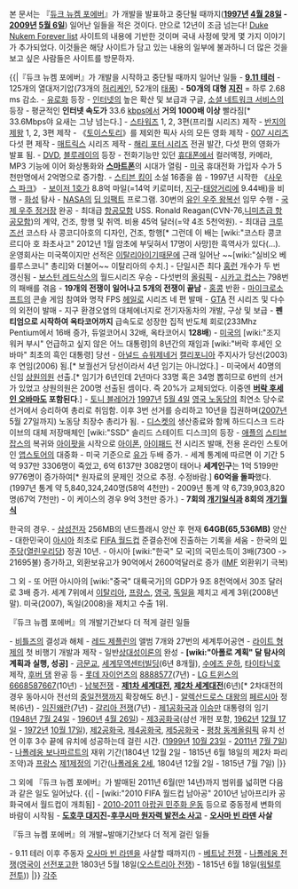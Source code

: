 본 문서는 『[[듀크 뉴켐 포에버]]』가 개발을 발표하고 중단될 때까지('''[[1997년]] [[4월 28일]] - [[2009년]] [[5월 6일]]''') 일어난 일들을 적은 것이다. 만으로 12년이 조금 넘는다! [http://duke.a-13.net/ Duke Nukem Forever list] 사이트의 내용에 기반한 것이며 국내 사정에 맞게 몇 가지 이야기가 추가되었다. 이것들은 해당 사이트가 담고 있는 내용의 일부에 불과하니 더 많은 것을 보고 싶은 사람들은 사이트를 방문하자. 

{{|『듀크 뉴켐 포에버』가 개발을 시작하고 중단될 때까지 일어난 일들
- '''[[9.11 테러]]'''
- 125개의 열대저기압(73개의 [[허리케인]], 52개의 [[태풍]])
- '''50개의 대형 [[지진]]''' = 하루 2.68 ms 감소.
- [[유로]]화 등장
- [[인터넷]]의 높은 확산 및 보급과 구글, [[소셜 네트워크 서비스]]의 등장
- 평균적인 '''인터넷 속도가''' 33.6 [[kbps]]에서 '''거의 1000배 이상''' 빨라짐[* 33.6Mbps야 요새는 그냥 넘는다.]
- [[스타워즈]] 1, 2, 3편(프리퀄 시리즈) 제작
- [[반지의 제왕]] 1, 2, 3편 제작
- 《[[토이스토리]]》를 제외한 픽사 사의 모든 영화 제작
- [[007 시리즈]] 다섯 편 제작
- [[매트릭스]] 시리즈 제작
- [[해리 포터 시리즈]] 전권 발간, 다섯 편의 영화가 발표 됨.
- [[DVD]], [[블루레이]]의 등장
- 전화기능만 있던 [[휴대폰]]에서 컬러액정, 카메라, MP3 기능에 이어 화상통화와 '''[[스마트폰]]'''의 시대가 열림
- [[미국]] 휴대전화 가입자 수가 5천만명에서 2억명으로 증가함.
- [[스티븐 킹]]이 소설 16종을 씀
- 1997년 시작한 《[[사우스 파크]]》
- [[보이저 1호]]가 8.8억 마일(=14억 키로미터, [[지구]]-[[태양]]거리에 9.44배)을 비행
- [[화성]] 탐사
- [[NASA]]의 [[딥 임팩트]] 프로그램. 30번의 [[유인 우주 왕복선]] 임무 수행
- [[국제 우주 정거장]] 완공
- 최대급 [[항공모함]] USS. Ronald Reagan(CVN-76,[[니미츠급 항공모함]])의 계약, 건조, 항행 및 취역. 비용 45억 달러(=약 4조 5천억원).
- 최대급 [[크루즈]]선 코스타 사 콩코디아호의 디자인, 건조, 항행[* 그런데 이 배는 [wiki:"코스타 콩코르디아 호 좌초사고" 2012년 1월 암초에 부딪혀서 17명이 사망]한 흑역사가 있다(...). 운영회사는 미국쪽이지만 선적은 [[이탈리아]]이기때문에 근래 일어난 ~~[wiki:"실비오 베를루스코니" 총리]와 더불어~~ 이탈리아의 수치.]
- 단일시즌 최다 [[홈런]] 개수가 두 번 갱신됨
- [[보스턴 레드삭스]]의 월드시리즈 우승
- 다섯번의 [[올림픽]]
- [[시카고 컵스]]는 798번의 패배를 겪음
- '''19개의 전쟁이 일어나고 5개의 전쟁이 끝남'''
- [[홍콩]] 반환
- [[마이크로소프트]]의 콘솔 게임 참여와 명작 FPS [[헤일로]] 시리즈 네 편 발매
- [[GTA]] 전 시리즈 및 다수의 외전이 발매
- 지구 환경오염의 대체에너지로 전기자동차의 개발, 구상 및 보급
- '''펜티엄으로 시작하여 옥타코어까지''' 급속도로 성장한 집적 반도체 회로(233Mhz Pentium에서 16배 증가, 듀얼코어시 32배, 옥타코어시 '''128배''')
- [[미국]]의  [wiki:"조지 워커 부시" 언급하고 싶지 않은 어느 대통령]의 8년간의 재임과 [wiki:"버락 후세인 오바마" 최초의 흑인 대통령] 당선
- [[아널드 슈워제네거]] [[캘리포니아]] 주지사가 당선(2003) 후 연임(2006) 됨.[* 보궐선거 당선이라서 4년 임기는 아니었다.]
- 미국에서 40명의 신임 [[상원]]의원 선출.[* 임기가 6년인데 2년마다 33명 혹은 34명 뽑히므로 6번의 선거가 있었고 상원의원은 200명 선출된 셈이다. 즉 20%가 교체되었다. 이중엔 '''[[버락 후세인 오바마]]도 포함된다'''.]
- [[토니 블레어]]가 [[1997년]] [[5월 4일]] [[영국 노동당]]의 최연소 당수로 선거에서 승리하여 총리로 취임함. 이후 3번 선거를 승리하고 10년을 집권하며([[2007년]] 5월 27일까지) 노동당 최장수 총리가 됨. 
- [[디스켓]]의 생산종료와 함께 하드디스크 드라이브의 대체 저장매체인 [wiki:"SSD" 솔리드 스테이트 디스크]의 등장
- [[애플]]의 [[스티브 잡스]]의 복귀와 [[아이팟]]을 시작으로 [[아이폰]], [[아이패드]] 전 시리즈 발매, 전용 온라인 스토어인 [[앱스토어]]의 대중화
- 미국 기준으로 [[유가]] 두배 증가.
- 세계 통계에 따르면 이 기간 5억 937만 3306명이 죽었고, 6억 6137만 3082명이 태어나 '''세계인구'''는 1억 5199만 9776명이 증가하여[* 원자료의 문제인 것으로 추정. 수정바람.] '''60억을 돌파'''했다.(1997년 통계 약 5,840,324,240명(58억 4천만) - 2009년 통계 약 6,739,903,820명(67억 7천만) - 이 케이스의 경우 9억 3천만 증가.)
- '''7회의 [[개기일식]]과 8회의 [[개기월식]]'''

한국의 경우.
- [[삼성전자]] 256MB의 낸드플래시 양산 후 현재 '''64GB(65,536MB)''' 양산
- 대한민국이 [[아시아]] 최초로 [[FIFA 월드컵]] 준결승전에 진출하는 기록을 세움
- 한국의 [[민주당]]([[열린우리당]]) 정권 10년.
- 아시아 [wiki:"한국" 모 국]의 국민소득이 3배(7300 -> 21695불) 증가하고, 외환보유고가 90억에서 2600억달러로 증가 ([[IMF]] 외환위기 극복)

그 외
- 또 어떤 아시아의 [wiki:"중국" 대륙국가]의 GDP가 9조 8천억에서 30조 달러로 3배 증가. 세계 7위에서 [[이탈리아]], [[프랑스]], [[영국]], [[독일]]을 제치고 세계 3위(2008년 말). 미국(2007), 독일(2008)을 제치고 수출 1위.

『듀크 뉴켐 포에버』의 개발기간보다 더 적게 걸린 일들

- [[비틀즈]]의 결성과 해체
- [[레드 제플린]]의 앨범 7개와 27번의 세계투어공연
- [[라이트 형제]]의 첫 비행기 개발과 제작
- 일반[[상대성이론]]의 완성
- '''[wiki:"아폴로 계획" 달 탐사의 계획과 실행, 성공]'''
- [[금문교]], [[세계무역센터]]빌딩(6년 8개월), [[수에즈 운하]], [[타이타닉호]] 제작, [[후버 댐]] 완공 등
- [[롯데 자이언츠]]의 [[8888577]](7년)
- [[LG 트윈스]]의 [[6668587667]](10년)
- [[남북전쟁]]
- '''[[제1차 세계대전]], [[제2차 세계대전]]'''(6년)[* 2차대전의 경우 동아시아 전선의 [[중일전쟁]]까지 확장해도 8년.]
- [[알렉산드로스 대왕]]의 [[페르시아]] 정복(6년)
- [[임진왜란]](7년)
- [[갈리아 전쟁]](7년)
- [[제1공화국]]과 [[이승만]] 대통령의 임기([[1948년]] [[7월 24일]] - [[1960년]] [[4월 26일]])
- [[제3공화국]](삼선 개헌 포함, [[1962년]] [[12월 17일]] - [[1972년]] [[10월 17일]]), [[제2공화국]], [[제4공화국]], [[제5공화국]]
- [[평창 동계올림픽]] 유치 선언 이후 3수 끝에 유치에 성공하는데 걸린 시간. ([[1999년]] [[10월 23일]] - [[2011년]] [[7월 7일]])
- [[나폴레옹 보나파르트]]의 재위 기간(1804년 12월 2일 - 1815년 6월 18일의 제2차 파리조약)과 [[프랑스]] [[제1제정]]의 기간([[나폴레옹 2세]], 1804년 12월 2일 - 1815년 7월 7일)
|}}

그 외에 『듀크 뉴켐 포에버』가 발매된 2011년 6월(만 14년)까지 범위를 넓히면 다음과 같은 일도 일어났다.
{{|
- [wiki:"2010 FIFA 월드컵 남아공" 2010년 남아프리카 공화국에서 월드컵이 개최됨]
- [[2010-2011 아랍권 민주화 운동]] 등으로 중동정세 변화의 바람이 시작됨
- '''[[도호쿠 대지진]]-[[후쿠시마 원자력 발전소 사고]]'''
- '''[[오사마 빈 라덴]] 사살'''

『듀크 뉴켐 포에버』의 개발~발매기간보다 더 적게 걸린 일들

- 9.11 테러 이후 주동자 [[오사마 빈 라덴]]을 사살할 때까지(!)
- [[베트남 전쟁]]
- [[나폴레옹 전쟁]]([[영국]]이 [[선전포고]]한 1803년 5월 18일([[오스트리아 전쟁]]) - 1815년 6월 18일([[워털루 전투]]))
|}}
[[각주]]
